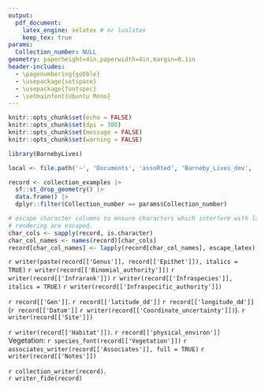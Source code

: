 ```yaml
---
output: 
  pdf_document:
    latex_engine: xelatex # or lualatex
    keep_tex: true
params:
  Collection_number: NULL
geometry: paperheight=4in,paperwidth=4in,margin=0.1in
header-includes:
  - \pagenumbering{gobble}
  - \usepackage{setspace}
  - \usepackage{fontspec}
  - \setmainfont{Ubuntu Mono}
---
```


```r
knitr::opts_chunk$set(echo = FALSE)
knitr::opts_chunk$set(dpi = 300) 
knitr::opts_chunk$set(message = FALSE)
knitr::opts_chunk$set(warning = FALSE)
```

```r
library(BarnebyLives)
```

```r

local <- file.path('~', 'Documents', 'assoRted', 'Barneby_Lives_dev', 'LabelStyles')

record <- collection_examples |>
  sf::st_drop_geometry() |>
  data.frame() |>
  dplyr::filter(Collection_number == params$Collection_number) 

# escape character columns to ensure characters which interfere with latex
# rendering are escaped. 
char_cols <- sapply(record, is.character)
char_col_names <- names(record)[char_cols]
record[char_col_names] <- lapply(record[char_col_names], escape_latex)
```

\begin{center}
\textbf{\Large `r writer(record[['Project_name']])`}
\end{center}
\begin{flushright}
\uppercase{`r record[['Family']]`}
\end{flushright}
\begingroup
\large
`r writer(paste(record[['Genus']], record[['Epithet']]), italics = TRUE)` `r writer(record[['Binomial_authority']])` `r writer(record[['Infrarank']])` `r writer(record[['Infraspecies']], italics = TRUE)` `r writer(record[['Infraspecific_authority']])`  
\normalsize
\endgroup

\vspace{\fill}
\begingroup
`r record[['Gen']]`. `r record[['latitude_dd']]` `r record[['longitude_dd']]` (`r record[['Datum']]` `r writer(record[['Coordinate_uncertainty']])`).  `r writer(record[['Site']])`

`r writer(record[['Habitat']])`. `r record[['physical_environ']]`  
Vegetation: `r species_font(record[['Vegetation']])` 
`r associates_writer(record[['Associates']], full = TRUE)` 
`r writer(record[['Notes']])`  
\endgroup
 
\vspace{\fill}
\begingroup
`r collection_writer(record)`.  
`r writer_fide(record)`
\endgroup

